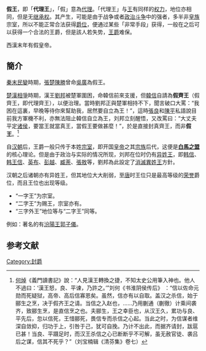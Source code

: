 
'''假王'''，即「'''代理王'''」，「假」意為[[代理_(政治)|代理]]。「代理王」与[[王|王]]有同样的[[权力|权力]]，地位亦相同，但是无[[继承权|继承权]]。其产生，可能是由于战争或者[[政治斗争|政治斗争]]中的强者，多半非[[皇族|皇族]]宗室，所以不能正常合法获得[[爵位|爵位]]，便通过某些「非常手段」获得，一般在之后可以获得一个合法的王爵，但是該人若失势，[[王爵|王爵]]难保。

西漢末年有假皇帝。

==簡介==
[[秦末民變|秦末民變]]時期，[[張楚|張楚]][[陳勝|陳勝]]曾命[[吳廣|吳廣]]為假王。

[[楚漢相爭|楚漢相爭]]時期，漢王[[劉邦|劉邦]]被楚軍圍困，命韓信前來支援，但[[韓信|韓信]]自請為'''假齊王'''（假齊王，即代理齊王），以便治理。當時劉邦正與楚軍相持不下，聞言破口大罵：“我困在這裏，早晚等待你來幫助我，居然要自立為王！”，這時[[張良|張良]]和[[陳平_(漢朝)|陳平]]私語說目前我方軍機不利，亦無法阻止韓信自立為王，刘邦立刻醒悟，又改罵曰：“大丈夫平定[[诸侯|诸侯]]，要當王就當真王，當假王要做甚麼！”，於是直接封真齊王，而非'''假王'''。<ref>[[何焯|何焯]]《義門讀書記》說：“人見漢王轉換之捷，不知太史公用筆入神也。他人不過曰：‘漢王怒，良、平谏，乃許之。’”刘何《书淮阴侯传后》 ：“信以佐命元勋而死疑狱，高帝、高后信寡恩矣。虽然，信亦有以自取。盖汉之杀信，始于郦生之烹，决于假齐王之请。当信之入赵也，……乃用蒯通（蒯徹）计乘间袭齐，致郦生烹，是直信烹之也。夫郦生，王之幸臣也，从汉王久，累功与良、平先后，忽以信死，王惜郦死，畏信专而杀信之心起。当此之时，为信谋者维深自敛抑，归功于上，引咎于己，犹可自挽。乃计不出此，而据齐请封，跋扈已甚！当良、平蹑足时，而汉王杀信之心已断断乎不可解，虽无赦官徒、袭吕后之谋，信其不死乎？”（刘宝楠辑《清芬集》卷七）</ref>

自[[汉朝|汉朝]]后，王爵一般只传于本姓[[宗室|宗室]]，即开国[[皇帝|皇帝]]之其[[宗族|宗族]]后代，这便是'''[[白馬之盟|白馬之盟]]'''的核心理论。但是由于政治与实际的情况所现，刘邦在位时仍有[[异姓王|异姓王]]，即[[韩信|韩信]]、[[韩王信|韩王信]]、[[英布|英布]]、[[彭越|彭越]]、[[臧荼|臧荼]]、[[張敖|張敖]]等，劉邦為此設定了[[消滅異姓王|消滅異姓王]]方針。

汉朝之后诸朝亦有异姓王，但其地位大大削弱，至[[唐|唐]]时王位只是最高等级的[[荣誉|荣誉]]爵位，而且王位也出现等级。
*“一字王”为宗室。
*“二字王”为赐王，宗室亦有。
*“三字外王”地位等与“二字王”同等。
例如：著名的有[[汾陽王|汾陽王]][[郭子儀|郭子儀]]。

==参考文献==
{{reflist}}

[[Category:封爵|Category:封爵]]